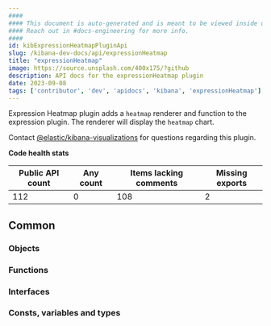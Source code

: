 ```yaml
---
####
#### This document is auto-generated and is meant to be viewed inside our experimental, new docs system.
#### Reach out in #docs-engineering for more info.
####
id: kibExpressionHeatmapPluginApi
slug: /kibana-dev-docs/api/expressionHeatmap
title: "expressionHeatmap"
image: https://source.unsplash.com/400x175/?github
description: API docs for the expressionHeatmap plugin
date: 2023-09-08
tags: ['contributor', 'dev', 'apidocs', 'kibana', 'expressionHeatmap']
---
```


Expression Heatmap plugin adds a `heatmap` renderer and function to the expression plugin. The renderer will display the `heatmap` chart.

Contact [@elastic/kibana-visualizations](https://github.com/orgs/elastic/teams/kibana-visualizations) for questions regarding this plugin.

**Code health stats**

| Public API count  | Any count | Items lacking comments | Missing exports |
|-------------------|-----------|------------------------|-----------------|
| 112 | 0 | 108 | 2 |

## Common

### Objects
<DocDefinitionList data={expressionHeatmapObj.common.objects}/>

### Functions
<DocDefinitionList data={expressionHeatmapObj.common.functions}/>

### Interfaces
<DocDefinitionList data={expressionHeatmapObj.common.interfaces}/>

### Consts, variables and types
<DocDefinitionList data={expressionHeatmapObj.common.misc}/>

